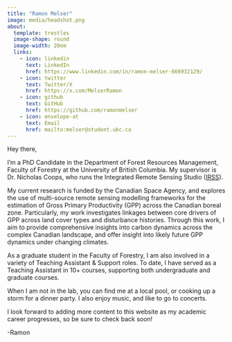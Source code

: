 ```yaml
---
title: "Ramon Melser"
image: media/headshot.png
about:
  template: trestles
  image-shape: round
  image-width: 20em
  links: 
    - icon: linkedin
      text: LinkedIn
      href: https://www.linkedin.com/in/ramon-melser-666932129/
    - icon: twitter
      text: Twitter/X
      href: https://x.com/MelserRamon
    - icon: github
      text: GitHub
      href: https://github.com/ramonmelser
    - icon: envelope-at
      text: Email
      href: mailto:melser@student.ubc.ca
---
```


Hey there,

I'm a PhD Candidate in the Department of Forest Resources Management, Faculty of Forestry at the University of British Columbia. My supervisor is Dr. Nicholas Coops, who runs the Integrated Remote Sensing Studio ([IRSS](https://irsslab.forestry.ubc.ca/)).

My current research is funded by the Canadian Space Agency, and explores the use of multi-source remote sensing modelling frameworks for the estimation of Gross Primary Productivity (GPP) across the Canadian boreal zone. Particularly, my work investigates linkages between core drivers of GPP across land cover types and disturbance histories. Through this work, I aim to provide comprehensive insights into carbon dynamics across the complex Canadian landscape, and offer insight into likely future GPP dynamics under changing climates.

As a graduate student in the Faculty of Forestry, I am also involved in a variety of Teaching Assistant & Support roles. To date, I have served as a Teaching Assistant in 10+ courses, supporting both undergraduate and graduate courses.

When I am not in the lab, you can find me at a local pool, or cooking up a storm for a dinner party. I also enjoy music, and like to go to concerts.

I look forward to adding more content to this website as my academic career progresses, so be sure to check back soon!

-Ramon
